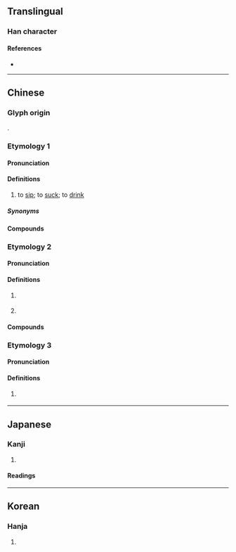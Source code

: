 {{also|呻}}
{{character info}}
==Translingual==

===Han character===
{{Han char|rn=30|rad=口|as=05|sn=8|four=66050|canj=RWL|ids=⿰口甲}}

====References====
* {{Han ref|kx=0183.040|dkj=03461|dj=0402.050|hdz=10600.020|uh=5477|ud=21623|bh=A945|bd=43333}}

----

==Chinese==

===Glyph origin===
{{Han etym}}
{{Han compound|口|甲|ls=psc|c1=s|c2=p|t1=mouth}}.

===Etymology 1===
{{zh-forms}}

====Pronunciation====
{{zh-pron
|m=呷
|m-s=
|c=haap3
|c-t=hap1
|g=
|h=pfs=
|j=
|mb=
|md=
|mn=hap
|mn-t=ah4/ab4
|w=4haq
|x=
|mc=y
|oc=y
|cat=v
}}

====Definitions====
{{zh-hanzi}}

# to [[sip]]; to [[suck]]; to [[drink]]

=====Synonyms=====
{{zh-dial|喝}}

====Compounds====
{{zh-der|吸呷|呷醋|喋呷|喤呷|咬薑呷醋}}

===Etymology 2===
{{zh-forms}}

====Pronunciation====
{{zh-pron
|m=gā,xiá,yā,1nb=standard in Mainland,2nb=standard in Taiwan,3nb=variant in Taiwan
|cat=v
}}

====Definitions====
{{zh-hanzi}}

# {{zh-alt-form|嘎|to [[quack]] (like a duck)}}
#: {{zh-x|呷{gā}呷{gā} 叫|to quack (like a duck)}}
# {{zh-alt-form|嘎|to [[laugh]]}}

====Compounds====
{{zh-der|吉呷|呷呷|呷洛}}

===Etymology 3===
{{zh-forms}}

====Pronunciation====
{{zh-pron
|mn=chia̍h
|cat=v
}}

====Definitions====
{{zh-hanzi}}

# {{lb|zh|chiefly|Min Nan}} {{zh-alt-form|*食|to [[eat]]; to [[drink]]; to [[take in]]}}

----

==Japanese==

===Kanji===
{{ja-kanji|grade=|rs=口05}}

# {{rfdef|ja|sort=口05}}

====Readings====
{{ja-readings
|goon=きょう<けふ
|kanon=こう<かふ
|kun=あお-る, す-う}}

----

==Korean==

===Hanja===
{{ko-hanja|hangeul=합}}

# {{rfdef|ko|sort=口05}}